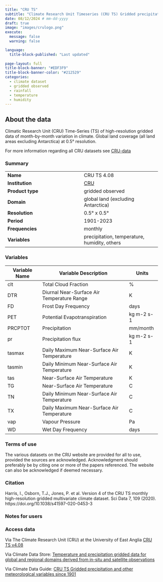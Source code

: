 ```yaml
---
title: "CRU TS"
subtitle: "Climate Research Unit Timeseries (CRU TS) Gridded precipitation and other meteorological variables since 1901."
date: 08/12/2024 # mm-dd-yyyy
draft: true
image: "images/crulogo.png"
execute:
  message: false
  warning: false

language: 
  title-block-published: "Last updated"
  
page-layout: full
title-block-banner: "#EDF3F9"
title-block-banner-color: "#212529"
categories:
  - climate dataset
  - gridded observed
  - rainfall
  - temperature
  - humidity
---
```


## About the data

Climatic Research Unit (CRU) Time-Series (TS) of high-resolution gridded data of month-by-month variation in climate. Global land coverage (all land areas excluding Antarctica) at 0.5° resolution.

For more information regarding all CRU datasets see [CRU-data](https://crudata.uea.ac.uk/cru/data/hrg/)

### Summary


| | |
--- | --- |
| **Name** | CRU TS 4.08 |
| **Institution** | [CRU](https://www.uea.ac.uk/groups-and-centres/climatic-research-unit) |
| **Product type** | gridded observed |
| **Domain** | global land (excluding Antarctica) |
| **Resolution** |  0.5° x 0.5° |
| **Period** | 1901-2023 |
| **Frequencies** | monthly |
| **Variables** | precipitation, temperature, humidity, others  |



### Variables

| **Variable Name** | **Variable Description** | **Units** |
--- | --- | --- |
| clt | Total Cloud Fraction | % |
| DTR | Diurnal Near-Surface Air Temperature Range | K |
| FD | Frost Day Frequency | days |
| PET | Potential Evapotranspiration | kg m-2 s-1 |
| PRCPTOT | Precipitation | mm/month |
| pr | Precipitation flux | kg m-2 s-1 |
| tasmax | Daily Maximum Near-Surface Air Temperature  | K |
| tasmin | Daily Minimum Near-Surface Air Temperature | K |
| tas | Near-Surface Air Temperature | K |
| TG | Near-Surface Air Temperature  | C |
| TN | Daily Minimum Near-Surface Air Temperature | C |
| TX | Daily Maximum Near-Surface Air Temperature  | C |
| vap | Vapour Pressure  | Pa |
| WD | Wet Day Frequency | days |





### Terms of use

The various datasets on the CRU website are provided for all to use, provided the sources are acknowledged. Acknowledgment should preferably be by citing one or more of the papers referenced. The website can also be acknowledged if deemed necessary.


### Citation

Harris, I., Osborn, T.J., Jones, P. et al. Version 4 of the CRU TS monthly high-resolution gridded multivariate climate dataset. Sci Data 7, 109 (2020). https://doi.org/10.1038/s41597-020-0453-3


### Notes for users

### Access data

Via The Climate Research Unit (CRU) at the University of East Anglia [CRU TS v4.08](https://crudata.uea.ac.uk/cru/data/hrg)


Via Climate Data Store: [Temperature and precipitation gridded data for global and regional domains derived from in-situ and satellite observations](https://cds-beta.climate.copernicus.eu/datasets/insitu-gridded-observations-global-and-regional?tab=overview)

Via Climate Data Guide: [CRU TS Gridded precipitation and other meteorological variables since 1901](https://climatedataguide.ucar.edu/climate-data/cru-ts-gridded-precipitation-and-other-meteorological-variables-1901)

